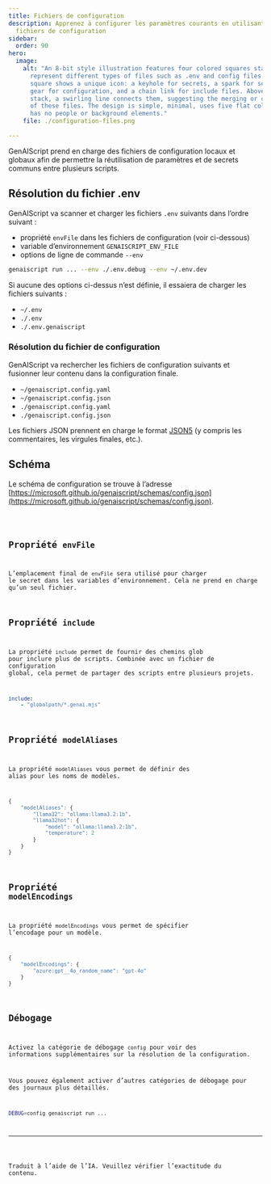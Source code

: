 ```yaml
---
title: Fichiers de configuration
description: Apprenez à configurer les paramètres courants en utilisant des
  fichiers de configuration
sidebar:
  order: 90
hero:
  image:
    alt: "An 8-bit style illustration features four colored squares stacked to
      represent different types of files such as .env and config files. Each
      square shows a unique icon: a keyhole for secrets, a spark for scripts, a
      gear for configuration, and a chain link for include files. Above the
      stack, a swirling line connects them, suggesting the merging or combining
      of these files. The design is simple, minimal, uses five flat colors, and
      has no people or background elements."
    file: ./configuration-files.png

---
```



GenAIScript prend en charge des fichiers de configuration locaux et globaux afin de permettre la réutilisation de paramètres et de secrets communs entre plusieurs scripts.

## Résolution du fichier .env

GenAIScript va scanner et charger les fichiers `.env` suivants dans l’ordre suivant :

* propriété `envFile` dans les fichiers de configuration (voir ci-dessous)
* variable d’environnement `GENAISCRIPT_ENV_FILE`
* options de ligne de commande `--env`

```sh
genaiscript run ... --env ./.env.debug --env ~/.env.dev
```

Si aucune des options ci-dessus n’est définie, il essaiera de charger les fichiers suivants :

* `~/.env`
* `./.env`
* `./.env.genaiscript`

### Résolution du fichier de configuration

GenAIScript va rechercher les fichiers de configuration suivants et fusionner leur contenu dans la configuration finale.

* `~/genaiscript.config.yaml`
* `~/genaiscript.config.json`
* `./genaiscript.config.yaml`
* `./genaiscript.config.json`

Les fichiers JSON prennent en charge le format [JSON5](https://json5.org/) (y compris les commentaires, les virgules finales, etc.).

## Schéma

Le schéma de configuration se trouve à l’adresse [https://microsoft.github.io/genaiscript/schemas/config.json](https://microsoft.github.io/genaiscript/schemas/config.json).

<Code code={schema} wrap={true} lang="json" />

## Propriété `envFile`

L’emplacement final de `envFile` sera utilisé pour charger le secret dans les variables d’environnement. Cela ne prend en charge qu’un seul fichier.

## Propriété `include`

La propriété `include` permet de fournir des chemins glob pour inclure plus de scripts.
Combinée avec un fichier de configuration global, cela permet de partager des scripts entre plusieurs projets.

```yaml title="genaiscript.config.yaml"
include:
    - "globalpath/*.genai.mjs"
```

## Propriété `modelAliases`

La propriété `modelAliases` vous permet de définir des alias pour les noms de modèles.

```js
{
    "modelAliases": {
        "llama32": "ollama:llama3.2:1b",
        "llama32hot": {
            "model": "ollama:llama3.2:1b",
            "temperature": 2
        }
    }
}
```

## Propriété `modelEncodings`

La propriété `modelEncodings` vous permet de spécifier l’encodage pour un modèle.

```js
{
    "modelEncodings": {
        "azure:gpt__4o_random_name": "gpt-4o"
    }
}
```

## Débogage

Activez la catégorie de débogage `config` pour voir des informations supplémentaires sur la résolution de la configuration.

Vous pouvez également activer d’autres catégories de débogage pour des journaux plus détaillés.

```sh
DEBUG=config genaiscript run ...
```

<hr />

Traduit à l’aide de l’IA. Veuillez vérifier l’exactitude du contenu.
